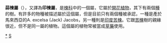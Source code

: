 {{Automatic taxobox
| taxon = Azadirachta
| image = Neemtree.jpg
|image_caption = [[印度苦楝樹|印度苦楝樹]]
| authority = [[Adrien-Henri_de_Jussieu|A.Juss.]]
|subdivision_ranks = Species
|subdivision = See text
}}
'''蒜楝屬'''（{{lang|en|Azadirachta}}），又譯為'''印楝屬'''，是[[楝科|楝科]]中的一個屬，它屬於[[開花植物|開花植物]]，其下有兩個[[種|種]]的樹。有許多的物種被描述屬於這個屬，但是目前只有兩個種被承認，一種是產於馬來西亞的A. excelsa (Jack) Jacobs，另一種則是[[印度苦楝|印度苦楝]]。它跟[[苦楝|苦楝]]樹的親緣很近，但不是同一屬的植物。這個屬的植物常被當成[[草藥|草藥]]使用。

{{DEFAULTSORT:Azadirachta}}
{{Taxonbar}}

[[category:蒜楝屬|*]]
[[category:楝科|S]]